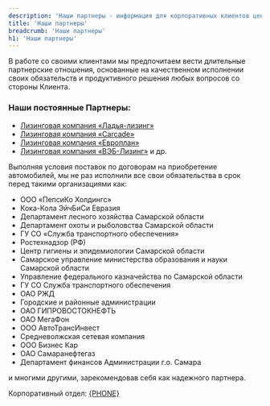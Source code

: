 ```yaml
---
description: 'Наши партнеры - информация для корпоративных клиентов центра Альфа.'
title: 'Наши партнеры'
breadcrumb: 'Наши партнеры'
h1: 'Наши партнеры'
---
```



<p>
	 В работе со своими клиентами мы предпочитаем вести длительные партнерские отношения, основанные на качественном исполнении своих обязательств и продуктивного решения любых вопросов со стороны Клиента.
</p>
<h3>Наши постоянные Партнеры:</h3>
<ul>
	<li><a href="/corporate_clients/our_partners/ladja-lizing/">Лизинговая компания <nobr>«Ладья-лизинг»</nobr></a></li>
	<li><a target="_blank" href="http://carcade.com/">Лизинговая компания «Carcade»</a></li>
	<li><a target="_blank" href="http://www.leasing.ru/">Лизинговая компания «Европлан»</a></li>
	<li><a target="_blank" href="http://veb-leasing.ru/">Лизинговая компания <nobr>«ВЭБ-Лизинг»</nobr></a> и др.</li>
</ul>
<p>
	 Выполняя условия поставок по договорам на приобретение автомобилей, мы не раз исполнили все свои обязательства в срок перед такими организациями как:
</p>
<ul>
	<li><nobr>ООО «ПепсиКо Холдингс»</nobr></li>
	<li><nobr>Кока-Кола</nobr> ЭйчБиСи Евразия</li>
	<li>Департамент лесного хозяйства Самарской области</li>
	<li>Департамент охоты и рыболовства Самарской области</li>
	<li>ГУ СО «Служба транспортного обеспечения»</li>
	<li>Ростехнадзор (РФ)</li>
	<li>Центр гигиены и эпидемиологии Самарской области</li>
	<li>Самарское управление министерства образования и науки Самарской области</li>
	<li>Управление федерального казначейства по Самарской области</li>
	<li>ГУ СО Служба транспортного обеспечения</li>
	<li>ОАО РЖД</li>
	<li>Городские и районные администрации</li>
	<li>ОАО ГИПРОВОСТОКНЕФТЬ</li>
	<li>ОАО МегаФон</li>
	<li>ООО АвтоТрансИнвест</li>
	<li>Средневолжская сетевая компания</li>
	<li>ООО Бизнес Кар</li>
	<li>ОАО Самаранефтегаз</li>
	<li>Департамент финансов Администрации г.о. Самара</li>
</ul>
<p>
	 и многими другими, зарекомендовав себя как надежного партнера.
</p>
<p>
	 Корпоративный отдел: <a href={`tel:${phoneFormat(PHONE)}`}>{PHONE}</a>
</p>